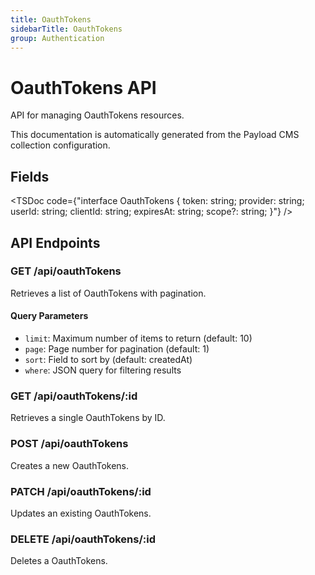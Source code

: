 ```yaml
---
title: OauthTokens
sidebarTitle: OauthTokens
group: Authentication
---
```



# OauthTokens API

API for managing OauthTokens resources.

<Callout type="info">
  This documentation is automatically generated from the Payload CMS collection configuration.
</Callout>


## Fields

<TSDoc code={"interface OauthTokens {
  token: string;
  provider: string;
  userId: string;
  clientId: string;
  expiresAt: string;
  scope?: string;
}"} />




## API Endpoints

### GET /api/oauthTokens
Retrieves a list of OauthTokens with pagination.

#### Query Parameters
- `limit`: Maximum number of items to return (default: 10)
- `page`: Page number for pagination (default: 1)
- `sort`: Field to sort by (default: createdAt)
- `where`: JSON query for filtering results

### GET /api/oauthTokens/:id
Retrieves a single OauthTokens by ID.

### POST /api/oauthTokens
Creates a new OauthTokens.

### PATCH /api/oauthTokens/:id
Updates an existing OauthTokens.

### DELETE /api/oauthTokens/:id
Deletes a OauthTokens.

